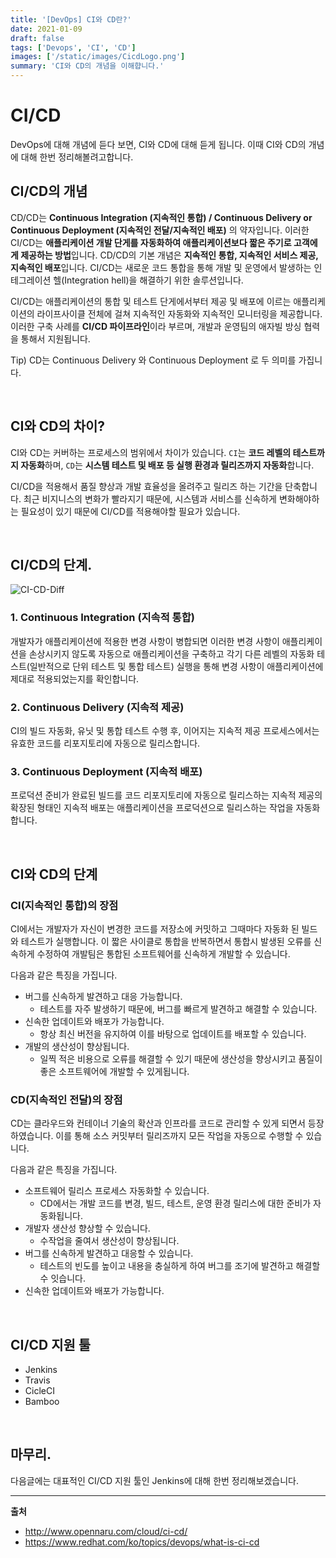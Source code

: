 ```yaml
---
title: '[DevOps] CI와 CD란?'
date: 2021-01-09
draft: false
tags: ['Devops', 'CI', 'CD']
images: ['/static/images/CicdLogo.png']
summary: 'CI와 CD의 개념을 이해햡니다.'
---
```


# CI/CD

DevOps에 대해 개념에 듣다 보면, CI와 CD에 대해 듣게 됩니다. 이때 CI와 CD의 개념에 대해 한번 정리해볼려고합니다.

## CI/CD의 개념

CD/CD는 **Continuous Integration (지속적인 통합) / Continuous Delivery or Continuous Deployment (지속적인 전달/지속적인 배포)** 의 약자입니다. 이러한 CI/CD는 **애플리케이션 개발 단게를 자동화하여 애플리케이션보다 짧은 주기로 고객에게 제공하는 방법**입니다. CD/CD의 기본 개념은 **지속적인 통합, 지속적인 서비스 제공, 지속적인 배포**입니다. CI/CD는 새로운 코드 통합을 통해 개발 및 운영에서 발생하는 인테그레이션 헬(Integration hell)을 해결하기 위한 솔루션입니다.

CI/CD는 애플리케이션의 통합 및 테스트 단게에서부터 제공 및 배포에 이르는 애플리케이션의 라이프사이클 전체에 걸쳐 지속적인 자동화와 지속적인 모니터링을 제공합니다. 이러한 구축 사례를 **CI/CD 파이프라인**이라 부르며, 개발과 운영팀의 애자빌 방싱 협력을 통해서 지원됩니다.

Tip) CD는 Continuous Delivery 와 Continuous Deployment 로 두 의미를 가집니다.

<br />

## CI와 CD의 차이?

CI와 CD는 커버하는 프로세스의 범위에서 차이가 있습니다. `CI`는 **코드 레벨의 테스트까지 자동화**하며, `CD`는 **시스템 테스트 및 배포 등 실행 환경과 릴리즈까지 자동화**합니다.

CI/CD을 적용해서 품질 향상과 개발 효율성을 올려주고 릴리즈 하는 기간을 단축합니다. 최근 비지니스의 변화가 빨라지기 때문에, 시스템과 서비스를 신속하게 변화해야하는 필요성이 있기 때문에 CI/CD를 적용해야할 필요가 있습니다.

<br />

## CI/CD의 단계.

![CI-CD-Diff](https://user-images.githubusercontent.com/42582516/104083040-7eb3c680-527e-11eb-8865-a395f4e58df7.png)

### 1. Continuous Integration (지속적 통합)

개발자가 애플리케이션에 적용한 변경 사항이 병합되면 이러한 변경 사항이 애플리케이션을 손상시키지 않도록 자동으로 애플리케이션을 구축하고 각기 다른 레벨의 자동화 테스트(일반적으로 단위 테스트 및 통합 테스트) 실행을 통해 변경 사항이 애플리케이션에 제대로 적용되었는지를 확인합니다.

### 2. Continuous Delivery (지속적 제공)

CI의 빌드 자동화, 유닛 및 통합 테스트 수행 후, 이어지는 지속적 제공 프로세스에서는 유효한 코드를 리포지토리에 자동으로 릴리스합니다.

### 3. Continuous Deployment (지속적 배포)

프로덕션 준비가 완료된 빌드를 코드 리포지토리에 자동으로 릴리스하는 지속적 제공의 확장된 형태인 지속적 배포는 애플리케이션을 프로덕션으로 릴리스하는 작업을 자동화합니다.

<br />

## CI와 CD의 단계

### CI(지속적인 통합)의 장점

CI에서는 개발자가 자신이 변경한 코드를 저장소에 커밋하고 그때마다 자동화 된 빌드와 테스트가 실행합니다. 이 짧은 사이클로 통합을 반복하면서 통합시 발생된 오류를 신속하게 수정하여 개발팀은 통합된 소프트웨어를 신속하게 개발할 수 있습니다.

다음과 같은 특징을 가집니다.

- 버그를 신속하게 발견하고 대응 가능합니다.
  - 테스트를 자주 발생하기 때문에, 버그를 빠르게 발견하고 해결할 수 있습니다.
- 신속한 업데이트와 배포가 가능합니다.
  - 항상 최신 버전을 유지하여 이를 바탕으로 업데이트를 배포할 수 있습니다.
- 개발의 생산성이 향상됩니다.
  - 일찍 적은 비용으로 오류를 해결할 수 있기 때문에 생산성을 향상시키고 품질이 좋은 소프트웨어에 개발할 수 있게됩니다.

### CD(지속적인 전달)의 장점

CD는 클라우드와 컨테이너 기술의 확산과 인프라를 코드로 관리할 수 있게 되면서 등장하였습니다. 이를 통해 소스 커밋부터 릴리즈까지 모든 작업을 자동으로 수행할 수 있습니다.

다음과 같은 특징을 가집니다.

- 소프트웨어 릴리스 프로세스 자동화할 수 있습니다.
  - CD에서는 개발 코드를 변경, 빌드, 테스트, 운영 환경 릴리스에 대한 준비가 자동화됩니다.
- 개발자 생산성 향상할 수 있습니다.
  - 수작업을 줄여서 생산성이 향상됩니다.
- 버그를 신속하게 발견하고 대응할 수 있습니다.
  - 테스트의 빈도를 높이고 내용을 충실하게 하여 버그를 조기에 발견하고 해결할 수 잇습니다.
- 신속한 업데이트와 배포가 가능합니다.

<br />

## CI/CD 지원 툴

- Jenkins
- Travis
- CicleCI
- Bamboo

<br />

## 마무리.

다음글에는 대표적인 CI/CD 지원 툴인 Jenkins에 대해 한번 정리해보겠습니다.

---

**출처**

- http://www.opennaru.com/cloud/ci-cd/
- https://www.redhat.com/ko/topics/devops/what-is-ci-cd
